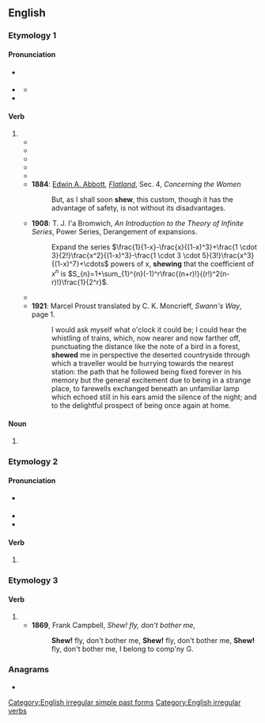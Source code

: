 {{also|Shew}}
==English==

===Etymology 1===

====Pronunciation====
* {{a|GA}} {{IPA|en|/ʃoʊ/}}
* {{a|RP}} {{IPA|en|/ʃəʊ/}}
** {{audio|en|LL-Q1860 (eng)-Vealhurl-shew.wav|Audio (UK)}}
* {{rhymes|en|əʊ|s=1}}

====Verb====
{{en-verb||||shewn|past_ptc2=shewed|past_ptc3=shewen|past_ptc3_qual=obsolete}}

# {{archaic spelling of|en|show}}
#* {{RQ:King James Version|Genesis|12|1|page=88|column=2|passage={{big|N}}Ow the {{smc|Lord}} had ſaid vnto Abram, Get thee out of thy countrey, and from thy kinred, and from thy fathers houſe, vnto a land that I will '''ſhew''' thee.}}
#* {{RQ:King James Version|Ruth|2|19|page=367|column=1|passage=And ſhee '''ſhewed''' her mother in lawe with whom ſhee had wrought, and ſaid, The mans name with whom I wrought to day, is Boaz.}}
#* {{quote-book|en|year=1774|by={{w|Le Page Du Pratz}}|title=The History of Louisiana: Or of the Western Parts of Virginia and Carolina: Containing a Description of the Countries that Lie on Both Sides of the River Mississippi: with an Account of the Settlements, Inhabitants, Soil, Climate, and Products|url=http://books.google.com/books?id=zEoUAAAAYAAJ&pg=PA42|chapter=The Governor surprized the Natchez with seven hundred Men.|publisher=T. Becket
|location=London|page=42|passage=I give it you without any other design than to '''shew''' you that I reckon nothing dear to me, when I want to do you a pleasure.}}
#* {{RQ:Grose Ancient Armour|page=xiv|text=The section '''shewing''' its concavity and handle.}}
#* {{RQ:Carlyle Past and Present|2|Ch. 5, Twelfth Century||We have Processions, Preachings, Festivals, Christmas Plays, Mysteries '''shewn''' in the Churchyard, at which latter the Townsfolk sometimes quarrel.}}
#* '''1884''': [[w:Edwin A. Abbott|Edwin A. Abbott]], ''[[w:Flatland|Flatland]]'', Sec. 4, ''Concerning the Women''
#*: But, as I shall soon '''shew''', this custom, though it has the advantage of safety, is not without its disadvantages.
#* '''1908''': T. J. I'a Bromwich, ''An Introduction to the Theory of Infinite Series'', Power Series, Derangement of expansions.
#*: Expand the series <math>\frac{1}{1-x}-\frac{x}{(1-x)^3}+\frac{1 \cdot 3}{2!}\frac{x^2}{(1-x)^3}-\frac{1 \cdot 3 \cdot 5}{3!}\frac{x^3}{(1-x)^7}+\cdots</math> powers of x, '''shewing''' that the coefficient of <math>x^n</math> is <math>S_{n}=1+\sum_{1}^{n}(-1)^r\frac{(n+r)!}{(r!)^2(n-r)!}\frac{1}{2^r}</math>.
#* {{quote-book|en|year=1913|year_published=1967|author={{w|John Bagnell Bury}}|by={{w|Carl Heinrich Becker}}|title=The Cambridge Medieval History|chapter=The Expansion of the Saracens—The East; Historical aspect of Islam|section=The Rise of the Saracens and the foundation of the Western Empire|publisher=The Macmillan Company|location=New York|editor={{w|Henry Melvill Gwatkin}} and {{w|James Pounder Whitney}}|volume=2|page=330|passage=Within the Christian sphere this current '''shews''' itself more especially in the territories of the Greek and Aramaic languages, and the difference between the Greek and Latin Churches is mainly that between Asia and Europe.}}
#* '''1921''': Marcel Proust translated by C. K. Moncrieff, ''Swann's Way'', page 1.
#*: I would ask myself what o'clock it could be; I could hear the whistling of trains, which, now nearer and now farther off, punctuating the distance like the note of a bird in a forest, '''shewed''' me in perspective the deserted countryside through which a traveller would be hurrying towards the nearest station: the path that he followed being fixed forever in his memory but the general excitement due to being in a strange place, to farewells exchanged beneath an unfamiliar lamp which echoed still in his ears amid the silence of the night; and to the delightful prospect of being once again at home.

====Noun====
{{en-noun}}

# {{archaic spelling of|en|show}}

===Etymology 2===

====Pronunciation====
* {{a|RP}} {{IPA|en|/ʃuː/}}
* {{rhymes|en|uː}}
* {{homophones|en|shoe|shoo}}

====Verb====
{{head|en|verb form}}

# {{lb|en|East Anglia}} {{en-simple past of|show}}
#: {{ux|en|As I travelled, the signposts '''shew''' me the way.}}

===Etymology 3===

====Verb====
{{en-verb}}
# {{nonstandard spelling of|en|shoo}}
#* '''1869''', Frank Campbell, ''Shew! fly, don't bother me'',
#*: '''Shew!''' fly, don't bother me, '''Shew!''' fly, don't bother me, '''Shew!''' fly, don't bother me, I belong to comp'ny G. 

===Anagrams===
* {{anagrams|en|a=ehsw|Hews|hews|wehs}}

[[Category:English irregular simple past forms]]
[[Category:English irregular verbs]]